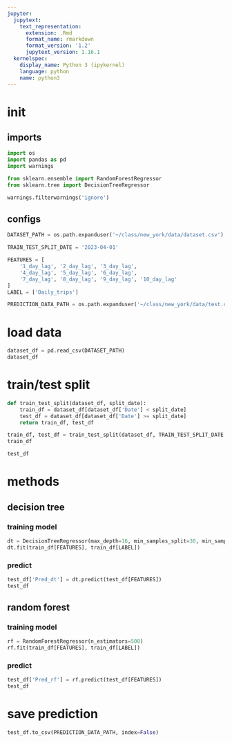 ```yaml
---
jupyter:
  jupytext:
    text_representation:
      extension: .Rmd
      format_name: rmarkdown
      format_version: '1.2'
      jupytext_version: 1.16.1
  kernelspec:
    display_name: Python 3 (ipykernel)
    language: python
    name: python3
---
```


# init


## imports

```python
import os
import pandas as pd
import warnings

from sklearn.ensemble import RandomForestRegressor
from sklearn.tree import DecisionTreeRegressor

warnings.filterwarnings('ignore')
```

## configs

```python
DATASET_PATH = os.path.expanduser('~/class/new_york/data/dataset.csv')

TRAIN_TEST_SPLIT_DATE = '2023-04-01'

FEATURES = [
    '1_day_lag', '2_day_lag', '3_day_lag', 
    '4_day_lag', '5_day_lag', '6_day_lag',	
    '7_day_lag', '8_day_lag', '9_day_lag', '10_day_lag'
]
LABEL = ['Daily_trips']

PREDICTION_DATA_PATH = os.path.expanduser('~/class/new_york/data/test.csv')
```

# load data

```python
dataset_df = pd.read_csv(DATASET_PATH)
dataset_df
```

# train/test split

```python
def train_test_split(dataset_df, split_date):
    train_df = dataset_df[dataset_df['Date'] < split_date]
    test_df = dataset_df[dataset_df['Date'] >= split_date]
    return train_df, test_df

train_df, test_df = train_test_split(dataset_df, TRAIN_TEST_SPLIT_DATE )
train_df
```

```python
test_df
```

# methods


## decision tree


### training model

```python
dt = DecisionTreeRegressor(max_depth=16, min_samples_split=30, min_samples_leaf=40)
dt.fit(train_df[FEATURES], train_df[LABEL])
```

### predict

```python
test_df['Pred_dt'] = dt.predict(test_df[FEATURES])
test_df
```

## random forest


### training model

```python
rf = RandomForestRegressor(n_estimators=500)
rf.fit(train_df[FEATURES], train_df[LABEL])
```

### predict

```python
test_df['Pred_rf'] = rf.predict(test_df[FEATURES])
test_df
```

# save prediction

```python
test_df.to_csv(PREDICTION_DATA_PATH, index=False)
```
